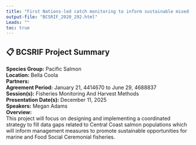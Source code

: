 ```yaml
---
title: "First Nations-led catch monitoring to inform sustainable mixed-stock fisheries management on the Central Coast"
output-file: "BCSRIF_2020_292.html"
Leads: ""
toc: true
---
```


## 📋 BCSRIF Project Summary

**Species Group:** Pacific Salmon  
**Location:** Bella Coola  
**Partners:**   
**Agreement Period:** January 21, 4414670 to June 29, 4688837  
**Session(s):** Fisheries Monitoring And Harvest Methods  
**Presentation Date(s):** December 11, 2025  
**Speakers:** Megan Adams  
**Overview:**  
This project will focus on designing and implementing a coordinated strategy to fill data gaps related to Central Coast salmon populations which will inform management measures to promote sustainable opportunities for marine and Food Social Ceremonial fisheries.   

